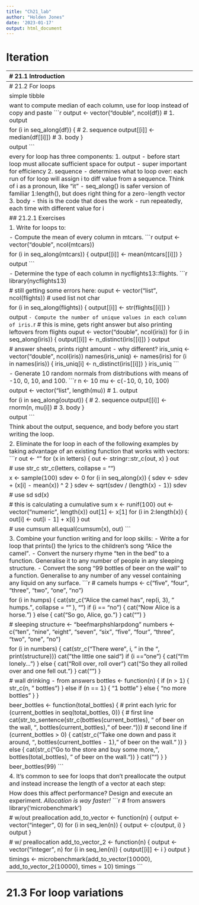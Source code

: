 ```yaml
---
title: "Ch21_lab"
author: "Holden Jones"
date: '2023-01-17'
output: html_document
---
```


# Iteration


--------------------------------------------------------------------------------
# 21.1 Introduction

Super important to reduce code duplication. 3 main benefits:
- Easier to see intent of code, eyes drawn to differences
- Easier to respond to changes in requirements, changes in one place only
- Likely to have fewer bugs b/c each line of code used in more places

Functions are one tool for reducing duplication, iteration is another one!
- here will learn about imperative programming and functional programming

imperative - for and while loops, good places to start but verbose
functional - more complicated, but once mastered can solve many iteration probs

## 21.1.1 Prerequisites

will use base R and purr
```r
library(tidyverse)
```


--------------------------------------------------------------------------------
# 21.2 For loops

simple tibble
```r
df <- tibble(
  a = rnorm(10),
  b = rnorm(10),
  c = rnorm(10),
  d = rnorm(10)
)
```

want to compute median of each column, use for loop instead of copy and paste
```r
output <- vector("double", ncol(df))  # 1. output

for (i in seq_along(df)) {            # 2. sequence
  output[[i]] <- median(df[[i]])      # 3. body
}

output
```

every for loop has three components:
1. output 
  - before start loop must allocate sufficient space for output
  - super important for efficiency
2. sequence
  - determines what to loop over: each run of for loop will assign i to diff
    value from a sequence. Think of i as a pronoun, like "it"
  - seq_along() is safer version of familiar 1:length(), but does right thing
    for a zero-length vector
3. body
  - this is the code that does the work
  - run repeatedly, each time with different value for i
  
## 21.2.1 Exercises

1. Write for loops to:

- Compute the mean of every column in mtcars.
```r
output <- vector("double", ncol(mtcars))

for (i in seq_along(mtcars)) {
  output[[i]] <- mean(mtcars[[i]])
}

output
```

- Determine the type of each column in nycflights13::flights.
```r
library(nycflights13)

# still getting some errors here:
ouput <- vector("list", ncol(flights)) # used list not char

for (i in seq_along(flights)) {
  output[[i]] <- str(flights[[i]])
}

output
```
- Compute the number of unique values in each column of iris.
```r
# this is mine, gets right answer but also printing leftovers from flights
ouput <- vector("double", ncol(iris))
for (i in seq_along(iris)) {
  output[[i]] <- n_distinct(iris[[i]])
}
output

# answer sheets, prints right amount - why different?
iris_uniq <- vector("double", ncol(iris))
names(iris_uniq) <- names(iris)
for (i in names(iris)) {
  iris_uniq[i] <- n_distinct(iris[[i]])
}
iris_uniq
```

- Generate 10 random normals from distributions with means of -10, 0, 10, and 100.
```r
n <- 10
mu <- c(-10, 0, 10, 100)

output <- vector("list", length(mu))  # 1. output

for (i in seq_along(output)) {            # 2. sequence
  output[[i]] <- rnorm(n, mu[i])      # 3. body
}

output
```

Think about the output, sequence, and body before you start writing the loop.

2. Eliminate the for loop in each of the following examples by taking advantage 
  of an existing function that works with vectors:
```r
out <- ""
for (x in letters) {
  out <- stringr::str_c(out, x)
}
out

# use str_c
str_c(letters, collapse = "")

x <- sample(100)
sdev <- 0
for (i in seq_along(x)) {
  sdev <- sdev + (x[i] - mean(x)) ^ 2
}
sdev <- sqrt(sdev / (length(x) - 1))
sdev

# use sd
sd(x)

# this is calculating a cumulative sum
x <- runif(100)
out <- vector("numeric", length(x))
out[1] <- x[1]
for (i in 2:length(x)) {
  out[i] <- out[i - 1] + x[i]
}
out

# use cumsum
all.equal(cumsum(x), out)
```

3. Combine your function writing and for loop skills:
- Write a for loop that prints() the lyrics to the children’s song “Alice the
  camel”.
- Convert the nursery rhyme “ten in the bed” to a function. Generalise it to any
  number of people in any sleeping structure.
- Convert the song “99 bottles of beer on the wall” to a function. Generalise to
  any number of any vessel containing any liquid on any surface.
```r
# camels
humps <- c("five", "four", "three", "two", "one", "no")

for (i in humps) {
  cat(str_c("Alice the camel has ", rep(i, 3), " humps.",
    collapse = "\n"
  ), "\n")
  if (i == "no") {
    cat("Now Alice is a horse.\n")
  } else {
    cat("So go, Alice, go.\n")
  }
  cat("\n")
}

# sleeping
structure <- "beefmarphshlarpdong"
numbers <- c("ten", "nine", "eight", "seven", "six", "five", "four", "three", 
             "two", "one", "no")

for (i in numbers) {
  cat(str_c("There were ", i, " in the ", print(structure)))
  cat("\nand the little one said\n")
  if (i == "one") {
    cat("I'm lonely...")
  } else {
    cat("Roll over, roll over\n")
    cat("So they all rolled over and one fell out.\n")
  }
  cat("\n")
}

# wall drinking - from answers
bottles <- function(n) {
  if (n > 1) {
    str_c(n, " bottles")
  } else if (n == 1) {
    "1 bottle"
  } else {
    "no more bottles"
  }
}

beer_bottles <- function(total_bottles) {
  # print each lyric
  for (current_bottles in seq(total_bottles, 0)) {
    # first line
    cat(str_to_sentence(str_c(bottles(current_bottles), " of beer on the wall, ",
                              bottles(current_bottles), " of beer.\n")))   
    # second line
    if (current_bottles > 0) {
      cat(str_c(
        "Take one down and pass it around, ", bottles(current_bottles - 1),
        " of beer on the wall.\n"
      ))          
    } else {
      cat(str_c("Go to the store and buy some more, ", bottles(total_bottles), 
                " of beer on the wall.\n"))                }
    cat("\n")
  }
}

beer_bottles(99)
```

4. It’s common to see for loops that don’t preallocate the output and instead
  increase the length of a vector at each step:
```r
output <- vector("integer", 0)
for (i in seq_along(x)) {
  output <- c(output, lengths(x[[i]]))
}
output
```

How does this affect performance? Design and execute an experiment.
*Allocation is way faster!*
```r
# from answers
library('microbenchmark')

# w/out preallocation
add_to_vector <- function(n) {
  output <- vector("integer", 0)
  for (i in seq_len(n)) {
    output <- c(output, i)
  }
  output
}

# w/ preallocation
add_to_vector_2 <- function(n) {
  output <- vector("integer", n)
  for (i in seq_len(n)) {
    output[[i]] <- i
  }
  output
}

timings <- microbenchmark(add_to_vector(10000), add_to_vector_2(10000), times = 10)
timings
```


--------------------------------------------------------------------------------
# 21.3 For loop variations

